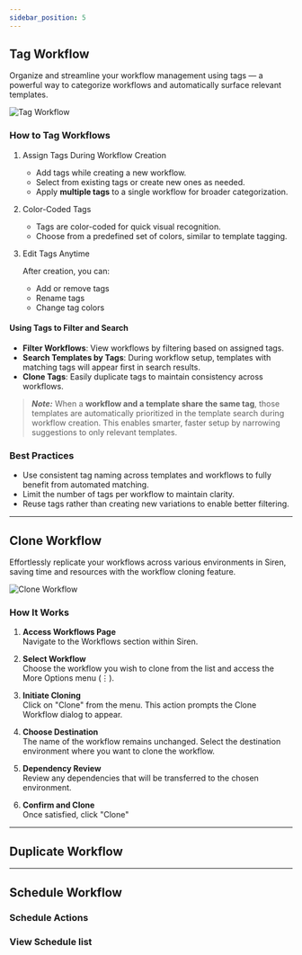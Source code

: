 ```yaml
---
sidebar_position: 5
---
```


## Tag Workflow

Organize and streamline your workflow management using tags — a powerful way to categorize workflows and automatically surface relevant templates.

![Tag Workflow](../Images/Workflow/WorkflowsTag.png)


### How to Tag Workflows

1. Assign Tags During Workflow Creation

    - Add tags while creating a new workflow.
    - Select from existing tags or create new ones as needed.
    - Apply **multiple tags** to a single workflow for broader categorization.

2. Color-Coded Tags

    - Tags are color-coded for quick visual recognition.
    - Choose from a predefined set of colors, similar to template tagging.

3. Edit Tags Anytime

    After creation, you can:

    - Add or remove tags  
    - Rename tags  
    - Change tag colors  

#### Using Tags to Filter and Search

- **Filter Workflows**: View workflows by filtering based on assigned tags.
- **Search Templates by Tags**: During workflow setup, templates with matching tags will appear first in search results.
- **Clone Tags**: Easily duplicate tags to maintain consistency across workflows.

>**_Note:_** When a **workflow and a template share the same tag**, those templates are automatically prioritized in the template search during workflow creation. This enables smarter, faster setup by narrowing suggestions to only relevant templates.


### Best Practices

- Use consistent tag naming across templates and workflows to fully benefit from automated matching.
- Limit the number of tags per workflow to maintain clarity.
- Reuse tags rather than creating new variations to enable better filtering.

---
## Clone Workflow

Effortlessly replicate your workflows across various environments in Siren, saving time and resources with the workflow cloning feature.

![Clone Workflow](../Images/Workflow/WorkflowsClone.png)

### How It Works

1. **Access Workflows Page**  
   Navigate to the Workflows section within Siren.

2. **Select Workflow**  
   Choose the workflow you wish to clone from the list and access the More Options menu (⋮).

3. **Initiate Cloning**  
   Click on "Clone" from the menu. This action prompts the Clone Workflow dialog to appear.

4. **Choose Destination**  
   The name of the workflow remains unchanged. Select the destination environment where you want to clone the workflow.

5. **Dependency Review**  
   Review any dependencies that will be transferred to the chosen environment.

6. **Confirm and Clone**  
   Once satisfied, click "Clone"

---
## Duplicate Workflow

---
## Schedule Workflow


### Schedule Actions


### View Schedule list